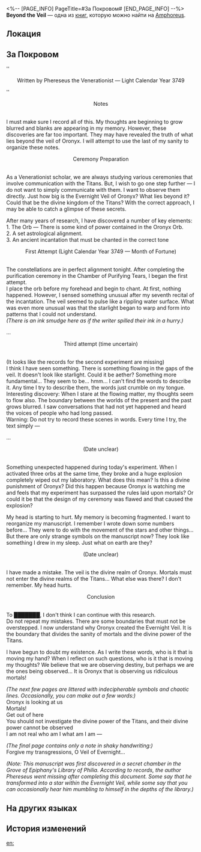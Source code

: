 <%-- [PAGE_INFO]
PageTitle=#За Покровом#
[END_PAGE_INFO] --%>
{{Дополнить}}
{{Книга Инфобокс
|id           = 484
|partIds      = 190797
|Название     = Beyond the Veil
|Изображение  = Предмет Книга Амфореус 1.png
|Мир          = Amphoreus
|Томов        = 1
|Автор        = <!--нужно добавить-->
|Описание     = Handwritten notes by the Venerationist Phereseus. He records their epiphanies gained from observing the Evernight Veil. Later research suggests that this was his last work before his disappearance.
|Том1         = {{tx}}
|Источник1    = {{tx|Отсутствует источник}}
|Персонажи    = Oronyx
|Фракции      = 
}}
'''Beyond the Veil''' — одна из [[Книги|книг]], которую можно найти на [[Amphoreus]].

==Локация==
{{Отметка карты|<!--название карты-->|<!--id отметки-->}}

==За Покровом==
''<div align="center">Written by Phereseus the Venerationist &mdash; Light Calendar Year 3749</div>''

<div align="center">Notes</div><br />I must make sure I record all of this. My thoughts are beginning to grow blurred and blanks are appearing in my memory. However, these discoveries are far too important. They may have revealed the truth of what lies beyond the veil of Oronyx. I will attempt to use the last of my sanity to organize these notes.

<div align="center">Ceremony Preparation</div><br />As a Venerationist scholar, we are always studying various ceremonies that involve communication with the Titans. But, I wish to go one step further &mdash; I do not want to simply communicate with them. I want to observe them directly. Just how big is the Evernight Veil of Oronyx? What lies beyond it? Could that be the divine kingdom of the Titans? With the correct approach, I may be able to catch a glimpse of these secrets.

After many years of research, I have discovered a number of key elements:<br />
1. The Orb &mdash; There is some kind of power contained in the Oronyx Orb.<br />
2. A set astrological alignment.<br />
3. An ancient incantation that must be chanted in the correct tone

<div align="center">First Attempt (Light Calendar Year 3749 &mdash; Month of Fortune)</div><br />The constellations are in perfect alignment tonight. After completing the purification ceremony in the Chamber of Purifying Tears, I began the first attempt.<br />
I place the orb before my forehead and begin to chant. At first, nothing happened. However, I sensed something unusual after my seventh recital of the incantation. The veil seemed to pulse like a rippling water surface. What was even more unusual was that the starlight began to warp and form into patterns that I could not understand.<br />
''(There is an ink smudge here as if the writer spilled their ink in a hurry.)''

...

<div align="center">Third attempt (time uncertain)</div><br />(It looks like the records for the second experiment are missing)<br />
I think I have seen something. There is something flowing in the gaps of the veil. It doesn't look like starlight. Could it be aether? Something more fundamental... They seem to be... hmm... I can't find the words to describe it. Any time I try to describe them, the words just crumble on my tongue.<br />
Interesting discovery: When I stare at the flowing matter, my thoughts seem to flow also. The boundary between the worlds of the present and the past grows blurred. I saw conversations that had not yet happened and heard the voices of people who had long passed.<br />
Warning: Do not try to record these scenes in words. Every time I try, the text simply &mdash;

...

<div align="center">(Date unclear)</div><br />Something unexpected happened during today's experiment. When I activated three orbs at the same time, they broke and a huge explosion completely wiped out my laboratory. What does this mean? Is this a divine punishment of Oronyx? Did this happen because Oronyx is watching me and feels that my experiment has surpassed the rules laid upon mortals? Or could it be that the design of my ceremony was flawed and that caused the explosion?

My head is starting to hurt. My memory is becoming fragmented. I want to reorganize my manuscript. I remember I wrote down some numbers before... They were to do with the movement of the stars and other things... But there are only strange symbols on the manuscript now? They look like something I drew in my sleep. Just what on earth are they?

<div align="center">(Date unclear)</div><br />I have made a mistake. The veil is the divine realm of Oronyx. Mortals must not enter the divine realms of the Titans... What else was there? I don't remember. My head hurts.

<div align="center">Conclusion</div><br />To ███████, I don't think I can continue with this research.<br />
Do not repeat my mistakes. There are some boundaries that must not be overstepped. I now understand why Oronyx created the Evernight Veil. It is the boundary that divides the sanity of mortals and the divine power of the Titans.

I have begun to doubt my existence. As I write these words, who is it that is moving my hand? When I reflect on such questions, who is it that is moving my thoughts? We believe that we are observing destiny, but perhaps we are the ones being observed... It is Oronyx that is observing us ridiculous mortals!

''(The next few pages are littered with indecipherable symbols and chaotic lines. Occasionally, you can make out a few words:)''<br />
Oronyx is looking at us<br />
Mortals!<br />
Get out of here<br />
You should not investigate the divine power of the Titans, and their divine power cannot be observed<br />
I am not real who am I what am I am &mdash;

''(The final page contains only a note in shaky handwriting:)''<br />
Forgive my transgressions, O Veil of Evernight...

''(Note: This manuscript was first discovered in a secret chamber in the Grove of Epiphany's Library of Philia. According to records, the author Phereseus went missing after completing this document. Some say that he transformed into a star within the Evernight Veil, while some say that you can occasionally hear him mumbling to himself in the depths of the library.)''

==На других языках==
{{На других языках
|en   = Beyond the Veil
|zhs  = 帷幕之外
|zht  = 帷幕之外
|ja   = 帳の外
|ko   = 장막 너머
|es   = Al otro lado del velo
|fr   = Au-delà du voile
|ru   = За Покровом
|th   = นอกเหนือม่าน
|vi   = Bên Ngoài Tấm Màn
|de   = Jenseits des Schleiers
|id   = Di Luar Tirai
|pt   = Além do Véu
}}

==История изменений==
{{История изменений|3.5}}

[[en:]]